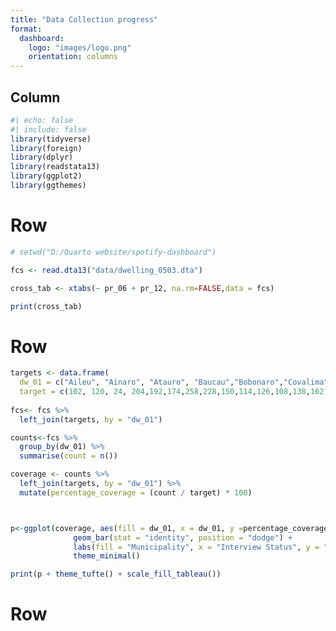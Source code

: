 ```yaml
---
title: "Data Collection progress"
format:
  dashboard:
    logo: "images/logo.png"
    orientation: columns
---
```


## Column{width="100%"}

```r
#| echo: false
#| include: false
library(tidyverse)
library(foreign)
library(dplyr)
library(readstata13)
library(ggplot2)
library(ggthemes)
```

# Row {height="50%"} 
```r
# setwd("D:/Quarto website/spotify-dashboard")

fcs <- read.dta13("data/dwelling_0503.dta")

cross_tab <- xtabs(~ pr_06 + pr_12, na.rm=FALSE,data = fcs)

print(cross_tab)
```
# Row {height="70%"}
```r

targets <- data.frame(
  dw_01 = c("Aileu", "Ainaro", "Atauro", "Baucau","Bobonaro","Covalima","Dili", "Ermera","Lautém","Liquica", "Manatuto","Manufahi","Oecusse","Viqueque"),
  target = c(102, 120, 24, 204,192,174,258,228,150,114,126,108,138,162))
  
fcs<- fcs %>%
  left_join(targets, by = "dw_01")

counts<-fcs %>%
  group_by(dw_01) %>%
  summarise(count = n())

coverage <- counts %>%
  left_join(targets, by = "dw_01") %>%
  mutate(percentage_coverage = (count / target) * 100)



p<-ggplot(coverage, aes(fill = dw_01, x = dw_01, y =percentage_coverage)) +
              geom_bar(stat = "identity", position = "dodge") +
              labs(fill = "Municipality", x = "Interview Status", y = "Percentage Coverage") +
              theme_minimal()

print(p + theme_tufte() + scale_fill_tableau())
```

# Row {height="20%"}



